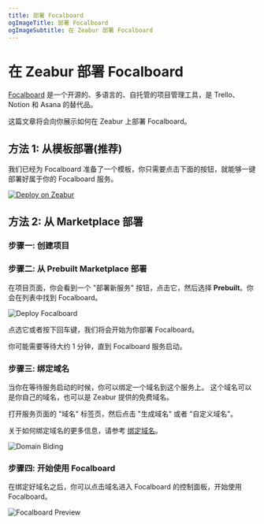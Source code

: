 ```yaml
---
title: 部署 Focalboard
ogImageTitle: 部署 Focalboard
ogImageSubtitle: 在 Zeabur 部署 Focalboard
---
```



# 在 Zeabur 部署 Focalboard

[Focalboard](https://www.focalboard.com/) 是一个开源的、多语言的、自托管的项目管理工具，是 Trello、Notion 和 Asana 的替代品。

这篇文章将会向你展示如何在 Zeabur 上部署 Focalboard。

## 方法 1: 从模板部署(推荐)

我们已经为 Focalboard 准备了一个模板，你只需要点击下面的按钮，就能够一键部署好属于你的 Focalboard 服务。

[![Deploy on Zeabur](https://zeabur.com/button.svg)](https://zeabur.com/templates/SU7RTR)

## 方法 2: 从 Marketplace 部署

### 步骤一: 创建项目

<CreateProject />

### 步骤二: 从 Prebuilt Marketplace 部署

在项目页面，你会看到一个 "部署新服务" 按钮，点击它，然后选择 **Prebuilt**。你会在列表中找到 Focalboard。

![Deploy Focalboard](/marketplace/focalboard/deploy.png)

点选它或者按下回车键，我们将会开始为你部署 Focalboard。

<Callout>
    你可能需要等待大约 1 分钟，直到 Focalboard 服务启动。
</Callout>

### 步骤三: 绑定域名

当你在等待服务启动的时候，你可以绑定一个域名到这个服务上。
这个域名可以是你自己的域名，也可以是 Zeabur 提供的免费域名。

打开服务页面的 "域名" 标签页，然后点击 "生成域名" 或者 "自定义域名"。

关于如何绑定域名的更多信息，请参考 [绑定域名](../deploy/domain-binding.zh-CN.mdx)。

![Domain Biding](/marketplace/focalboard/domain.png)

### 步骤四: 开始使用 Focalboard

在绑定好域名之后，你可以点击域名进入 Focalboard 的控制面板，开始使用 Focalboard。

![Focalboard Preview](/marketplace/focalboard/focalboard.png)
